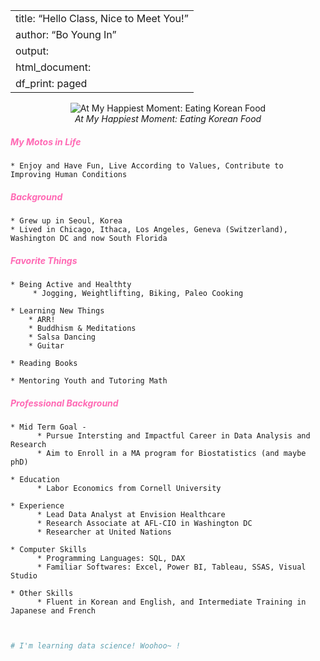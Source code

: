 
---
title: "Hello Class, Nice to Meet You!"
author: "Bo Young In"
output:
  html_document:
    df_print: paged
---

<center>

![_At My Happiest Moment: Eating Korean Food_](Bo.jpg) 

</center>


##### <span style="color:Hotpink">__**My Motos in Life**__</span>
    * Enjoy and Have Fun, Live According to Values, Contribute to Improving Human Conditions


##### <span style="color:Hotpink">__Background__</span>
    * Grew up in Seoul, Korea
    * Lived in Chicago, Ithaca, Los Angeles, Geneva (Switzerland), Washington DC and now South Florida
    
##### <span style="color:Hotpink">__Favorite Things__</span>
    * Being Active and Healthty
         * Jogging, Weightlifting, Biking, Paleo Cooking
         
    * Learning New Things
        * ARR!
        * Buddhism & Meditations
        * Salsa Dancing
        * Guitar
        
    * Reading Books
    
    * Mentoring Youth and Tutoring Math

##### <span style="color:Hotpink">__Professional Background__</span>
    * Mid Term Goal - 
          * Pursue Intersting and Impactful Career in Data Analysis and Research 
          * Aim to Enroll in a MA program for Biostatistics (and maybe phD) 
      
    * Education 
          * Labor Economics from Cornell University
          
    * Experience
          * Lead Data Analyst at Envision Healthcare
          * Research Associate at AFL-CIO in Washington DC
          * Researcher at United Nations 
          
    * Computer Skills
          * Programming Languages: SQL, DAX
          * Familiar Softwares: Excel, Power BI, Tableau, SSAS, Visual Studio
          
    * Other Skills
          * Fluent in Korean and English, and Intermediate Training in Japanese and French
          
          
```r
# I'm learning data science! Woohoo~ !
```
